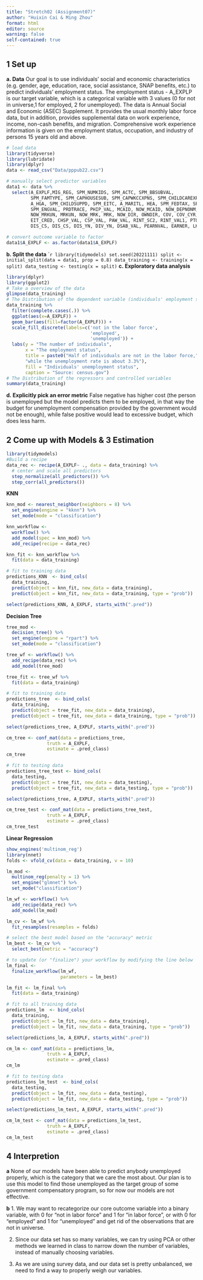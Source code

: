 ```yaml
---
title: "Stretch02 (Assignment07)"
author: "Huixin Cai & Ming Zhou"
format: html
editor: source
warning: false
self-contained: true
---
```

## 1 Set up
**a. Data**
Our goal is to use individuals' social and economic characteristics (e.g. gender, age, education, race, social assistance, SNAP benefits, etc.) to predict individuals' employment status. The employment status - A_EXPLP is our target variable, which is a categorical variable with 3 values (0 for not in universe,1 for employed, 2 for unemployed). 
The data is Annual Social and Economic (ASEC) Supplement. It provides the usual monthly labor force data, but in addition, provides supplemental data on work experience, income, non-cash benefits, and migration. Comprehensive work experience information is given on the employment status, occupation, and industry of persons 15 years old and above.
```r
# load data
library(tidyverse)
library(lubridate)
library(dplyr)
data <- read_csv("Data/pppub22.csv")

# manually select predictor variables
data1 <- data %>%
  select(A_EXPLF,MIG_REG, SPM_NUMKIDS, SPM_ACTC, SPM_BBSUBVAL,
         SPM_FAMTYPE, SPM_CAPHOUSESUB, SPM_CAPWKCCXPNS, SPM_CHILDCAREXPNS,
         A_HGA, SPM_CHILDSUPPD, SPM_EITC, A_MARITL, HEA, SPM_FEDTAX, SPM_GEOADJ,
         SPM_ENGVAL, PRDTRACE, PHIP_VAL, MCAID, NOW_MCAID, NOW_DEPNONM,
         NOW_MRKUN, MRKUN, NOW_MRK, MRK, NOW_DIR, OWNDIR, COV, COV_CYR, AGI, 
         EIT_CRED, CHSP_VAL, CSP_VAL, PAW_VAL, RINT_SC2, RINT_VAL1, PTOTVAL, DIS_HP,
         DIS_CS, DIS_CS, DIS_YN, DIV_YN, DSAB_VAL, PEARNVAL, EARNER, LKWEEKS, LOSEWKS)

# convert outcome variable to factor
data1$A_EXPLF <- as.factor(data1$A_EXPLF)
```
**b. Split the data**
````r
library(tidymodels)
set.seed(20221111)
split <- initial_split(data = data1, prop = 0.8)
data_training <- training(x = split)
data_testing <- testing(x = split)
```
**c. Exploratory data analysis**
```r
library(dplyr)
library(ggplot2)
# Take a overview of the data 
glimpse(data_training)
# The Distribution of the dependent variable (individuals' employment status)
data_training %>%
  filter(complete.cases(.)) %>%
  ggplot(aes(x=A_EXPLF)) +
  geom_bar(aes(fill=factor(A_EXPLF))) +
  scale_fill_discrete(labels=c('not in the labor force', 
                               'employed',
                               'unemployed')) +
  labs(y = "The number of individuals",
       x = "The employment status",
       title = paste0("Half of individuals are not in the labor force,",
       "while the unemployment rate is about 3.3%"), 
       fill = "Individuals' unemployment status",
       caption = "Source: census.gov")
# The Distribution of the regressors and controlled variables 
summary(data_training)
```
**d. Explicitly pick an error metric**
False negative has higher cost (the person is unemployed but the model predicts them to be employed, in that way the budget for unemployment compensation provided by the government would not be enough), while false positive would lead to excessive budget, which does less harm.

## 2 Come up with Models & 3 Estimation 
```r
library(tidymodels)
#Build a recipe 
data_rec <- recipe(A_EXPLF~ ., data = data_training) %>%
  # center and scale all predictors
  step_normalize(all_predictors()) %>%
  step_corr(all_predictors())
```
**KNN**
```r
knn_mod <- nearest_neighbor(neighbors = 8) %>%
  set_engine(engine = "kknn") %>%
  set_mode(mode = "classification")

knn_workflow <- 
  workflow() %>%
  add_model(spec = knn_mod) %>%
  add_recipe(recipe = data_rec)

knn_fit <- knn_workflow %>%
  fit(data = data_training)

# fit to training data
predictions_KNN  <- bind_cols(
  data_training,
  predict(object = knn_fit, new_data = data_training),
  predict(object = knn_fit, new_data = data_training, type = "prob"))

select(predictions_KNN, A_EXPLF, starts_with(".pred"))
```
**Decision Tree**
```r
tree_mod <-
  decision_tree() %>%
  set_engine(engine = "rpart") %>%
  set_mode(mode = "classification")

tree_wf <- workflow() %>%
  add_recipe(data_rec) %>%
  add_model(tree_mod)

tree_fit <- tree_wf %>%
  fit(data = data_training)

# fit to training data
predictions_tree  <- bind_cols(
  data_training,
  predict(object = tree_fit, new_data = data_training),
  predict(object = tree_fit, new_data = data_training, type = "prob"))

select(predictions_tree, A_EXPLF, starts_with(".pred"))

cm_tree <- conf_mat(data = predictions_tree,
               truth = A_EXPLF,
               estimate = .pred_class)
cm_tree

# fit to testing data
predictions_tree_test <- bind_cols(
  data_testing,
  predict(object = tree_fit, new_data = data_testing),
  predict(object = tree_fit, new_data = data_testing, type = "prob"))

select(predictions_tree, A_EXPLF, starts_with(".pred"))

cm_tree_test <- conf_mat(data = predictions_tree_test,
               truth = A_EXPLF,
               estimate = .pred_class)
cm_tree_test
```

**Linear Regression** 
```r
show_engines('multinom_reg')
library(nnet)
folds <- vfold_cv(data = data_training, v = 10)

lm_mod <- 
  multinom_reg(penalty = 1) %>%
  set_engine("glmnet") %>%
  set_mode("classification")

lm_wf <- workflow() %>%
  add_recipe(data_rec) %>%
  add_model(lm_mod) 

lm_cv <- lm_wf %>%
  fit_resamples(resamples = folds)

# select the best model based on the "accuracy" metric
lm_best <- lm_cv %>%
  select_best(metric = "accuracy")

# to update (or "finalize") your workflow by modifying the line below
lm_final <- 
  finalize_workflow(lm_wf,
                    parameters = lm_best)

lm_fit <- lm_final %>%
  fit(data = data_training)

# fit to all training data
predictions_lm  <- bind_cols(
  data_training,
  predict(object = lm_fit, new_data = data_training),
  predict(object = lm_fit, new_data = data_training, type = "prob"))

select(predictions_lm, A_EXPLF, starts_with(".pred"))

cm_lm <- conf_mat(data = predictions_lm,
               truth = A_EXPLF,
               estimate = .pred_class)
cm_lm

# fit to testing data
predictions_lm_test  <- bind_cols(
  data_testing,
  predict(object = lm_fit, new_data = data_testing),
  predict(object = lm_fit, new_data = data_testing, type = "prob"))

select(predictions_lm_test, A_EXPLF, starts_with(".pred"))

cm_lm_test <- conf_mat(data = predictions_lm_test,
               truth = A_EXPLF,
               estimate = .pred_class)
cm_lm_test
```

## 4 Interpretion 
**a**
None of our models have been able to predict anybody unemployed properly, which is the category that we care the most about. Our plan is to use this model to find those unemployed as the target group of some government compensatory program, so for now our models are not effective.

**b**
1. We may want to recategorize our core outcome variable into a binary variable, with 0 for "not in labor force" and 1 for "in labor force", or with 0 for "employed" and 1 for "unemployed" and get rid of the observations that are not in universe.

2. Since our data set has so many variables, we can try using PCA or other methods we learned in class to narrow down the number of variables, instead of manually choosing variables.

3. As we are using survey data, and our data set is pretty unbalanced, we need to find a way to properly weigh our variables.
